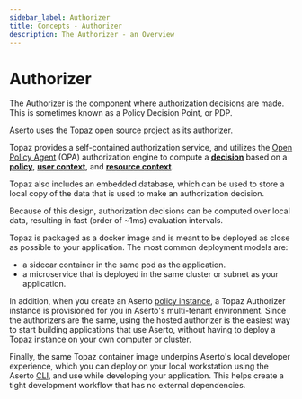 ```yaml
---
sidebar_label: Authorizer
title: Concepts - Authorizer
description: The Authorizer - an Overview
---
```


# Authorizer

The Authorizer is the component where authorization decisions are made. This is sometimes known as a Policy Decision Point, or PDP.

Aserto uses the [Topaz](https://github.com/aserto-dev/topaz) open source project as its authorizer.

Topaz provides a self-contained authorization service, and utilizes the [Open Policy Agent](https://www.openpolicyagent.org) (OPA) authorization engine to
compute a [**decision**](/docs/overview/policy#decision) based on a [**policy**](/docs/overview/policy),
[**user context**](/docs/overview/policy#user-context), and [**resource context**](/docs/overview/policy#resource-context).

Topaz also includes an embedded database, which can be used to store a local copy of the data that is used to make an authorization decision.

Because of this design, authorization decisions can be computed over local data, resulting in fast (order of ~1ms) evaluation intervals.

Topaz is packaged as a docker image and is meant to be deployed as close as possible to your application. The most common deployment models are:
- a sidecar container in the same pod as the application.
- a microservice that is deployed in the same cluster or subnet as your application.

In addition, when you create an Aserto [policy instance](/docs/overview/policy), a Topaz Authorizer instance is provisioned for you in Aserto's multi-tenant environment. Since the authorizers are the same, using the hosted authorizer is the easiest way to start building applications that use Aserto, without having to deploy a Topaz instance on your own computer or cluster.

Finally, the same Topaz container image underpins Aserto's local developer experience, which you can deploy on your local workstation using the Aserto [CLI](/docs/command-line-interface/introduction), and use while developing your application. This helps create a tight development workflow that has no external dependencies.